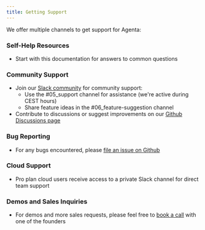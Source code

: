 ```yaml
---
title: Getting Support
---
```


We offer multiple channels to get support for Agenta:

### Self-Help Resources

- Start with this documentation for answers to common questions

### Community Support

- Join our [Slack community](https://agenta-hq.slack.com/join/shared_invite/zt-1zsafop5i-Y7~ZySbhRZvKVPV5DO_7IA) for community support:
    - Use the #05_support channel for assistance (we're active during CEST hours)
    - Share feature ideas in the #06_feature-suggestion channel
- Contribute to discussions or suggest improvements on our [Github Discussions page](https://github.com/Agenta-AI/agenta/discussions)

### Bug Reporting

- For any bugs encountered, please [file an issue on Github](https://github.com/Agenta-AI/agenta/issues)

### Cloud Support

- Pro plan cloud users receive access to a private Slack channel for direct team support

### Demos and Sales Inquiries

- For demos and more sales requests, please feel free to [book a call](https://cal.com/mahmoud-mabrouk-ogzgey/demo) with one of the founders
